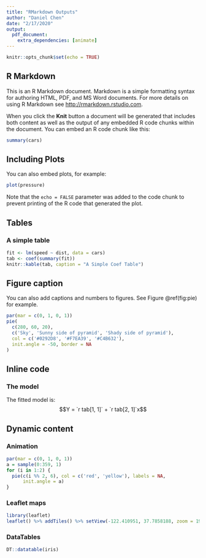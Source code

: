 ```yaml
---
title: "RMarkdown Outputs"
author: "Daniel Chen"
date: "2/17/2020"
output: 
  pdf_document:
    extra_dependencies: [animate]
---
```


```r
knitr::opts_chunk$set(echo = TRUE)
```

## R Markdown

This is an R Markdown document. Markdown is a simple formatting syntax for authoring HTML, PDF, and MS Word documents. For more details on using R Markdown see <http://rmarkdown.rstudio.com>.

When you click the **Knit** button a document will be generated that includes both content as well as the output of any embedded R code chunks within the document. You can embed an R code chunk like this:

```r
summary(cars)
```

## Including Plots

You can also embed plots, for example:

```r
plot(pressure)
```

Note that the `echo = FALSE` parameter was added to the code chunk to prevent printing of the R code that generated the plot.

## Tables

### A simple table

```r
fit <- lm(speed ~ dist, data = cars)
tab <- coef(summary(fit))
knitr::kable(tab, caption = "A Simple Coef Table")
```

## Figure caption

You can also add captions and numbers to figures. See Figure \@ref(fig:pie) for example.

```r
par(mar = c(0, 1, 0, 1))
pie(
  c(280, 60, 20),
  c('Sky', 'Sunny side of pyramid', 'Shady side of pyramid'),
  col = c('#0292D8', '#F7EA39', '#C4B632'),
  init.angle = -50, border = NA
)
```

## Inline code

### The model

The fitted model is: $$Y = `r tab[1, 1]` + `r tab[2, 1]`x$$

## Dynamic content

### Animation

```r
par(mar = c(0, 1, 0, 1))
a = sample(0:359, 1)
for (i in 1:2) {
  pie(c(i %% 2, 6), col = c('red', 'yellow'), labels = NA,
      init.angle = a)
}
```


### Leaflet maps

```r
library(leaflet)
leaflet() %>% addTiles() %>% setView(-122.410951, 37.7858188, zoom = 19)
```

### DataTables

```r
DT::datatable(iris)
```
